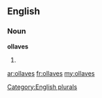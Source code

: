 ==English==

===Noun===
'''ollaves'''

# {{plural of|[[ollave]]}}

[[Category:English plurals]]

[[ar:ollaves]]
[[fr:ollaves]]
[[my:ollaves]]